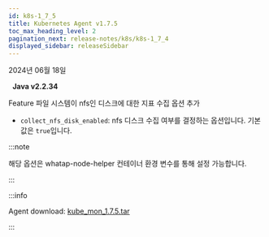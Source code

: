 ```yaml
---
id: k8s-1_7_5
title: Kubernetes Agent v1.7.5
toc_max_heading_level: 2
pagination_next: release-notes/k8s/k8s-1_7_4
displayed_sidebar: releaseSidebar
---
```


2024년 06월 18일

&nbsp; **Java v2.2.34**

<p><Status>Feature</Status> 파일 시스템이 nfs인 디스크에 대한 지표 수집 옵션 추가</p>

  - `collect_nfs_disk_enabled`: nfs 디스크 수집 여부를 결정하는 옵션입니다. 기본값은 `true`입니다. 

:::note 

해당 옵션은 whatap-node-helper 컨테이너 환경 변수를 통해 설정 가능합니다.

:::

:::info

Agent download: [kube_mon_1.7.5.tar](https://repo.whatap.io/docker/kube_mon_1.7.5.tar)

:::